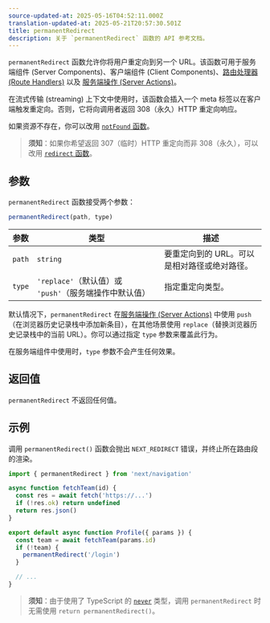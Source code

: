 ```yaml
---
source-updated-at: 2025-05-16T04:52:11.000Z
translation-updated-at: 2025-05-21T20:57:30.501Z
title: permanentRedirect
description: 关于 `permanentRedirect` 函数的 API 参考文档。
---
```


`permanentRedirect` 函数允许你将用户重定向到另一个 URL。该函数可用于服务端组件 (Server Components)、客户端组件 (Client Components)、[路由处理器 (Route Handlers)](/docs/app/building-your-application/routing/route-handlers) 以及 [服务端操作 (Server Actions)](/docs/app/building-your-application/data-fetching/forms-and-mutations)。

在流式传输 (streaming) 上下文中使用时，该函数会插入一个 meta 标签以在客户端触发重定向。否则，它将向调用者返回 308（永久）HTTP 重定向响应。

如果资源不存在，你可以改用 [`notFound` 函数](/docs/app/api-reference/functions/not-found)。

> **须知**：如果你希望返回 307（临时）HTTP 重定向而非 308（永久），可以改用 [`redirect` 函数](/docs/app/api-reference/functions/redirect)。

## 参数

`permanentRedirect` 函数接受两个参数：

```js
permanentRedirect(path, type)
```

| 参数      | 类型                                                          | 描述                                                 |
| --------- | ------------------------------------------------------------- | ----------------------------------------------------------- |
| `path`    | `string`                                                      | 要重定向到的 URL。可以是相对路径或绝对路径。 |
| `type`    | `'replace'`（默认值）或 `'push'`（服务端操作中默认值） | 指定重定向类型。                            |

默认情况下，`permanentRedirect` 在[服务端操作 (Server Actions)](/docs/app/building-your-application/data-fetching/forms-and-mutations) 中使用 `push`（在浏览器历史记录栈中添加新条目），在其他场景使用 `replace`（替换浏览器历史记录栈中的当前 URL）。你可以通过指定 `type` 参数来覆盖此行为。

在服务端组件中使用时，`type` 参数不会产生任何效果。

## 返回值

`permanentRedirect` 不返回任何值。

## 示例

调用 `permanentRedirect()` 函数会抛出 `NEXT_REDIRECT` 错误，并终止所在路由段的渲染。

```jsx filename="app/team/[id]/page.js"
import { permanentRedirect } from 'next/navigation'

async function fetchTeam(id) {
  const res = await fetch('https://...')
  if (!res.ok) return undefined
  return res.json()
}

export default async function Profile({ params }) {
  const team = await fetchTeam(params.id)
  if (!team) {
    permanentRedirect('/login')
  }

  // ...
}
```

> **须知**：由于使用了 TypeScript 的 [`never`](https://www.typescriptlang.org/docs/handbook/2/functions.html#never) 类型，调用 `permanentRedirect` 时无需使用 `return permanentRedirect()`。